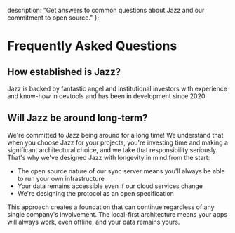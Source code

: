   description: "Get answers to common questions about Jazz and our commitment to open source."
};

# Frequently Asked Questions

## How established is Jazz?

Jazz is backed by fantastic angel and institutional investors with experience and know-how in devtools and has been in development since 2020.

## Will Jazz be around long-term?

We're committed to Jazz being around for a long time! We understand that when you choose Jazz for your projects, you're investing time and making a significant architectural choice, and we take that responsibility seriously.
That's why we've designed Jazz with longevity in mind from the start:

- The open source nature of our sync server means you'll always be able to run your own infrastructure
- Your data remains accessible even if our cloud services change
- We're designing the protocol as an open specification

This approach creates a foundation that can continue regardless of any single company's involvement. The local-first architecture means your apps will always work, even offline, and your data remains yours.

